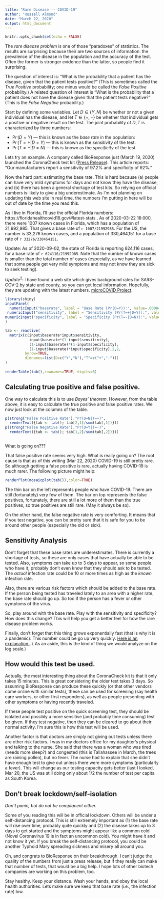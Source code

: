 ```yaml
---
title: "Rare Disease -- COVID-19"
author: "Russell Almond"
date: "March 22, 2020"
output: html_document
---
```


```r
knitr::opts_chunk$set(echo = FALSE)
```

The _rare disease problem_ is one of those "paradoxes" of statistics.
The results are surprising because their are two sources of
information: the prevalence of the disease in the population and the
accuracy of the test.  Often the former is stronger evidence than the
latter, so people find it surprising.

The question of interest is: "What is the probability that a patient
has the disease, given that the patient tests positive?"  (This is
sometimes called the _True Positive_ probability; one minus would be
called the _False Positive_ probability.)  A related question of
interest is "What is the probability that a patient does not have the
disease given that the patient tests negative?" (This is the _False
Negative_ probability.)

Start by defining some variables.  Let $D \in \{Y,N\}$ be whether or
not a given individual has the disease, and let $T\in\{+,-\}$ be
whether that individual gets a positive or negative result on the
test.  The joint probability of $D, T$ is characterized by three
numbers:

* $\Pr(D=Y)$ --- this is known as the _base rate_ in the population:
* $\Pr(T=+ | D= Y)$ --- this is known as the _sensitivity_ of the test.
* $\Pr(T=- | D= N)$ --- this is known as the _specificity_ of the test.

Lets try an example.  A company called BioResponse just (March 19,
2020) launched the CoronaCheck test kit ([Press
Release](https://www.biospace.com/article/releases/20-20-bioresponse-to-launch-rapid-coronavirus-test-kits-in-u-s-following-green-light-from-fda/)).
This article reports: "Our manufacturers report a sensitivity of 97.2%
and specificity of 92%."

Now the hard part: estimating the base rate.  This is hard because (a)
people can have very mild symptoms for days and not know they have the
disease, and (b) there has been a general shortage of test kits.  So
relying on official numbers is likely to give a big underestimate.  As
I'm not planning on updating this web site in real time, the numbers
I'm putting in here will be out of date by the time you read this.

As I live in Florida, I'll use the official Florida numbers:
https://floridahealthcovid19.gov/#latest-stats .  As of 2020-03-22
18:000, there were 1007 known cases in Florida, which has a population
of 21,992,985.  That gives a base rate of `r 1007/21992985`.  For the
US, the number is 33,276 known cases, and a population of 330,464,151
for a base rate of `r 33276/330464151`.

Update: As of 2020-09-02, the state of Florida is reporting 624,116
cases, for a base rate of `r 624116/21992985`.  Note that the number
of known cases is smaller than the total number of cases (especially,
as we have learned that some people get very mild symptoms and may not
know they are sick to seek testing).

$Update^2$: I have found a web site which gives background rates for
SARS-COV-2 by state and county, so you can get local information.
Hopefully, they are updating with the latest numbers.  [microCOVID
Project](https://microcovid.org).


```r
library(shiny)
inputPanel(
  numericInput("baserate", label = "Base Rate (Pr(D=Y)):", value=.0000458,width=100),
 numericInput("sensitivity", label = "Sensitivity (Pr(T=+|D=Y)):", value=.972,width=100),
numericInput("specificity", label = "Specificity (Pr(T=-|D=N)):", value=.92,width=100)
)

tab <- reactive(
  matrix(c(input$baserate*input$sensitivity,
           input$baserate*(1-input$sensitivity),
           (1-input$baserate)*(1-input$specificity),
           (1-input$baserate)*input$specificity),2,2,
         byrow=TRUE,
         dimnames=list(D=c("Y","N"),"T"=c("+","-")))
)
         
renderTable(tab(),rownames=TRUE, digits=6)
```

## Calculating true positive and false positive.

One way to calculate this is to use _Bayes' theorem_.  However, from the table above, it is easy to calculate the true positive and false positive rates.  We now just look at the columns of the table. 
```r
p(strong("False Positive Rate"),"Pr(D=N|T=+)",
  renderText({tab <- tab(); tab[2,1]/sum(tab[,1])}))
p(strong("False Negative Rate"),"Pr(D=Y|T=-)",
  renderText({tab <- tab(); tab[1,2]/sum(tab[,2])}))
  
```
What is going on???

That false positive rate seems very high.  What is really going on?  The root cause is that as of this writing (Mar 22, 2020) COVID-19 is still pretty rare.  So although getting a false positive is rare, actually having COVID-19 is much rarer.  The following picture might help:

```r
renderPlot(mosaicplot(tab()),color=TRUE)

```

The thin bar on the left represents people who have COVID-19.  There are still (fortunately) very few of them. The bar on top represents the false positives, fortunately, there are still a lot more of them than the true positives, so true positives are still rare. (May it always be so).

On the other hand, the false negative rate is very comforting.  It means that if you test negative, you can be pretty sure that it is safe for you to be around other people (especially the old or sick).

## Sensitivity Analysis

Don't forget that these base rates are underestimates.  There is currently a shortage of tests, so these are only cases that have actually be able to be tested.  Also, symptoms can take up to 3 days to appear, so some people who have it, probably don't even know that they should ask to be tested. The _actual_ infection rate could be 10 or more times as high as the _known_ infection rate.

Also, there are various risk factors which should be added to the base rate.  If the person being tested has traveled lately to an area with a higher rate, the base rate should go up.  So too if the person has a fever or other symptoms of the virus.  

So, play around with the base rate.  Play with the sensitivity and specificity?  How does this change?  This will help you get a better feel for how the rare disease problem works.

Finally, don't forget that this thing grows exponentially fast (that is why it is a pandemic).  This number could be go up very quickly.  [Here is an explanation.](https://youtu.be/Kas0tIxDvrg). ( As an aside, this is the kind of thing we would analyze on the log scale.)

## How would this test be used.

Actually, the most interesting thing about the CoronaCheck kit is that
it only takes 15 minutes.  This is great considering the older test
takes 3 days.  So assuming BioResponse can produce these quickly (or
that other vendors come online with similar tests), these can be used
for screening (say health care workers, or other first responders), as
well as people presenting with other symptoms or having recently
traveled.

If these people test positive on the quick screening test, they should
be isolated and possibly a more sensitive (and probably time
consuming) test be given.  If they test negative, then they can be
cleared to go about their normal activity.  I'm sure this is how this
test will be used.

Another factor is that doctors are simply not giving out tests unless
there are other risk factors.  I was in my doctors office for my
daughter's physical and talking to the nurse.  She said that there was
a woman who was tired (needs more sleep?) and congested (this is
Tallahassee in March, the trees are raining pollen), but no fever.
The nurse had to explain that she didn't have enough test to give out
unless there were more symptoms (particularly a fever).  This will
change as our testing capacity gets better (last I looked, Mar 20, the
US was still doing only about 1/2 the number of test per capita as
South Korea.

## Don't break lockdown/self-isolation

_Don't panic, but do not be complacent either._

Some of you reading this will be in official lockdown.  Others will be
under a self-distancing protocol.  This is still extremely important
as (1) the base rate will rise over time, probably quite quickly and
(2) the disease takes up to 3 days to get started and the symptoms
might appear like a common cold (Novel Coronavirus 19 is in fact an
uncommon cold).  You might have it and not know it yet.  If you break
the self-distancing protocol, you could be another Typhoid Mary
spreading sickness and misery all around you.

Oh, and congrats to BioResponse on their breakthrough.  I can't judge
the quality of the numbers from just a press release, but if they
really can make that number of tests, that would be a big help.  I
hope lots of other biotech companies are working on this problem, too.

Stay healthy.  Keep your distance.  Wash your hands, and obey the
local health authorities.  Lets make sure we keep that base rate
(i.e., the infection rate) low.

